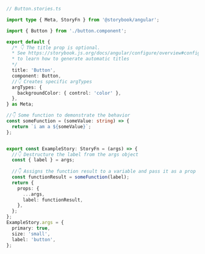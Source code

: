 ```ts
// Button.stories.ts

import type { Meta, StoryFn } from '@storybook/angular';

import { Button } from './button.component';

export default {
  /* 👇 The title prop is optional.
  * See https://storybook.js.org/docs/angular/configure/overview#configure-story-loading
  * to learn how to generate automatic titles
  */
  title: 'Button',
  component: Button,
  //👇 Creates specific argTypes
  argTypes: {
    backgroundColor: { control: 'color' },
  },
} as Meta;

//👇 Some function to demonstrate the behavior
const someFunction = (someValue: string) => {
  return `i am a ${someValue}`;
};


export const ExampleStory: StoryFn = (args) => {
  //👇 Destructure the label from the args object
  const { label } = args;
  
  //👇 Assigns the function result to a variable and pass it as a prop into the component
  const functionResult = someFunction(label);
  return {
    props: {
      ...args,
      label: functionResult,
    },
  };
};
ExampleStory.args = {
  primary: true,
  size: 'small',
  label: 'button',
};
```